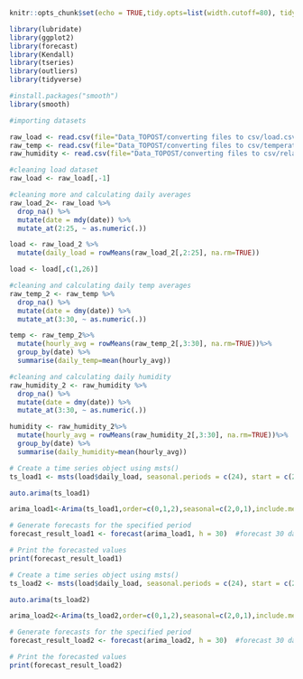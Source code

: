 ```r
knitr::opts_chunk$set(echo = TRUE,tidy.opts=list(width.cutoff=80), tidy=FALSE) 
```

```r
library(lubridate)
library(ggplot2)
library(forecast)  
library(Kendall)
library(tseries)
library(outliers)
library(tidyverse)

#install.packages("smooth")
library(smooth)
```

```r
#importing datasets

raw_load <- read.csv(file="Data_TOPOST/converting files to csv/load.csv", header = TRUE, dec = ".", sep=",") #na.strings = c("","NA")) 
raw_temp <- read.csv(file="Data_TOPOST/converting files to csv/temperature.csv", header = TRUE, dec = ".", sep=",")
raw_humidity <- read.csv(file="Data_TOPOST/converting files to csv/relative_humidity.csv", header = TRUE, dec = ".", sep=",")

#cleaning load dataset
raw_load <- raw_load[,-1]

#cleaning more and calculating daily averages
raw_load_2<- raw_load %>%
  drop_na() %>%
  mutate(date = mdy(date)) %>%
  mutate_at(2:25, ~ as.numeric(.))

load <- raw_load_2 %>%
  mutate(daily_load = rowMeans(raw_load_2[,2:25], na.rm=TRUE))

load <- load[,c(1,26)]

#cleaning and calculating daily temp averages
raw_temp_2 <- raw_temp %>%
  drop_na() %>%
  mutate(date = dmy(date)) %>%
  mutate_at(3:30, ~ as.numeric(.))

temp <- raw_temp_2%>%
  mutate(hourly_avg = rowMeans(raw_temp_2[,3:30], na.rm=TRUE))%>%
  group_by(date) %>%
  summarise(daily_temp=mean(hourly_avg))

#cleaning and calculating daily humidity
raw_humidity_2 <- raw_humidity %>%
  drop_na() %>%
  mutate(date = dmy(date)) %>%
  mutate_at(3:30, ~ as.numeric(.))

humidity <- raw_humidity_2%>%
  mutate(hourly_avg = rowMeans(raw_humidity_2[,3:30], na.rm=TRUE))%>%
  group_by(date) %>%
  summarise(daily_humidity=mean(hourly_avg))

```

```r
# Create a time series object using msts()
ts_load1 <- msts(load$daily_load, seasonal.periods = c(24), start = c(2010, 6, 1), end = c(2010, 6, 30))

auto.arima(ts_load1)

arima_load1<-Arima(ts_load1,order=c(0,1,2),seasonal=c(2,0,1),include.mean=TRUE, include.drift = TRUE)

# Generate forecasts for the specified period
forecast_result_load1 <- forecast(arima_load1, h = 30)  #forecast 30 days into the future

# Print the forecasted values
print(forecast_result_load1)
```

```r
# Create a time series object using msts()
ts_load2 <- msts(load$daily_load, seasonal.periods = c(24), start = c(2010, 7, 1), end = c(2010, 7, 30))

auto.arima(ts_load2)

arima_load2<-Arima(ts_load2,order=c(0,1,2),seasonal=c(2,0,1),include.mean=TRUE, include.drift = TRUE)

# Generate forecasts for the specified period
forecast_result_load2 <- forecast(arima_load2, h = 30)  #forecast 30 days into the future

# Print the forecasted values
print(forecast_result_load2)

```

```r

```

